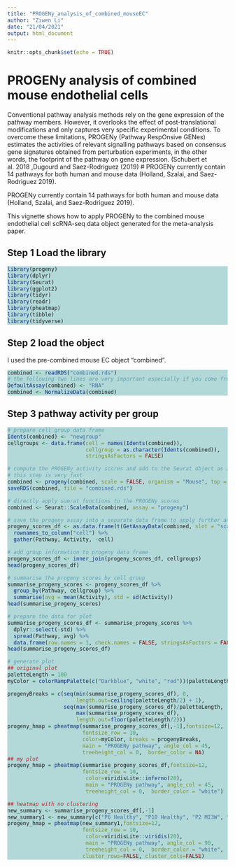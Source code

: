 ```yaml
---
title: "PROGENy_analysis_of_combined_mouseEC"
author: "Ziwen Li"
date: "21/04/2021"
output: html_document
---
```


```r
knitr::opts_chunk$set(echo = TRUE)
```

<style>
div.teal pre { background-color:#fff44f; }
div.teal pre.r { background-color:#b2d8d8; }
</style>

# PROGENy analysis of combined mouse endothelial cells

Conventional pathway analysis methods rely on the gene expression of the pathway members. However, it overlooks the effect of post-translational modifications and only captures very specific experimental conditions. To overcome these limitations, PROGENy (Pathway RespOnsive GENes) estimates the activities of relevant signalling pathways based on consensus gene signatures obtained from perturbation experiments, in the other words, the footprint of the pathway on gene expression. (Schubert et al. 2018 ,Dugourd and Saez-Rodriguez (2019)
# PROGENy currently contain 14 pathways for both human and mouse data (Holland, Szalai, and Saez-Rodriguez 2019).

PROGENy currently contain 14 pathways for both human and mouse data (Holland, Szalai, and Saez-Rodriguez 2019).

This vignette shows how to apply PROGENy to the combined mouse endothelial cell scRNA-seq data object generated for the meta-analysis paper.

## Step 1 Load the library

<div class = "teal">
```r
library(progeny)
library(dplyr)
library(Seurat)
library(ggplot2)
library(tidyr)
library(readr)
library(pheatmap)
library(tibble)
library(tidyverse)
```
</div>

## Step 2 load the object

I used the pre-combined mouse EC object "combined".

<div class = "teal">
```r
combined <- readRDS("combined.rds")
# the following two lines are very important especially if you come from datasets integration
DefaultAssay(combined) <- "RNA"
combined <- NormalizeData(combined)
```
</div>

## Step 3 pathway activity per group

<div class = "teal">
```r
# prepare cell group data frame
Idents(combined) <- "newgroup"
cellgroups <- data.frame(cell = names(Idents(combined)),
                         cellgroup = as.character(Idents(combined)),
                         stringsAsFactors = FALSE)

# compute the PROGENy activity scores and add to the Seurat object as a new assay called PROGENy - this step is very similar to Dorothea for regulon
# this step is very fast
combined <- progeny(combined, scale = FALSE, organism = "Mouse", top = 500, perm = 1, return_assay = TRUE)
saveRDS(combined, file = "combined.rds")

# directly apply suerat functions to the PROGENy scores
combined <- Seurat::ScaleData(combined, assay = "progeny")

# save the progeny assay into a separate data frame to apply further analysis
progeny_scores_df <- as.data.frame(t(GetAssayData(combined, slot = "scale.data", assay = "progeny"))) %>%
  rownames_to_column("cell") %>%
  gather(Pathway, Activity, -cell)

# add group information to progeny data frame
progeny_scores_df <- inner_join(progeny_scores_df, cellgroups)
head(progeny_scores_df)

# summarise the progeny scores by cell group
summarise_progeny_scores <- progeny_scores_df %>%
  group_by(Pathway, cellgroup) %>%
  summarise(avg = mean(Activity), std = sd(Activity))
head(summarise_progeny_scores)

# prepare the data for plot
summarise_progeny_scores_df <- summarise_progeny_scores %>%
  dplyr::select(-std) %>%
  spread(Pathway, avg) %>%
  data.frame(row.names = 1, check.names = FALSE, stringsAsFactors = FALSE)
head(summarise_progeny_scores_df)

# generate plot
## original plot
paletteLength = 100
myColor = colorRampPalette(c("Darkblue", "white", "red"))(paletteLength)

progenyBreaks = c(seq(min(summarise_progeny_scores_df), 0, 
                      length.out=ceiling(paletteLength/2) + 1),
                  seq(max(summarise_progeny_scores_df)/paletteLength, 
                      max(summarise_progeny_scores_df), 
                      length.out=floor(paletteLength/2)))
progeny_hmap = pheatmap(summarise_progeny_scores_df[,-1],fontsize=12, 
                        fontsize_row = 10, 
                        color=myColor, breaks = progenyBreaks, 
                        main = "PROGENy pathway", angle_col = 45,
                        treeheight_col = 0,  border_color = NA)
## my plot
progeny_hmap = pheatmap(summarise_progeny_scores_df,fontsize=12, 
                        fontsize_row = 10, 
                         color=viridisLite::inferno(20), 
                         main = "PROGENy pathway", angle_col = 45,
                         treeheight_col = 0,  border_color = "white")

## heatmap with no clustering
new_summary <- summarise_progeny_scores_df[,-1]
new_summary1 <- new_summary[c("P6 Healthy", "P10 Healthy", "P2 MI3W", "Adult Healthy", "Adult MI1D", "Adult MI3D", "Adult MI7D", "Adult MI2W", "Adult MI4W"), ]
progeny_hmap = pheatmap(new_summary1,fontsize=12, 
                        fontsize_row = 10, 
                         color=viridisLite::viridis(20), 
                         main = "PROGENy pathway", angle_col = 90,
                         treeheight_col = 0,  border_color = "white",
                        cluster_rows=FALSE, cluster_cols=FALSE)
```
</div>